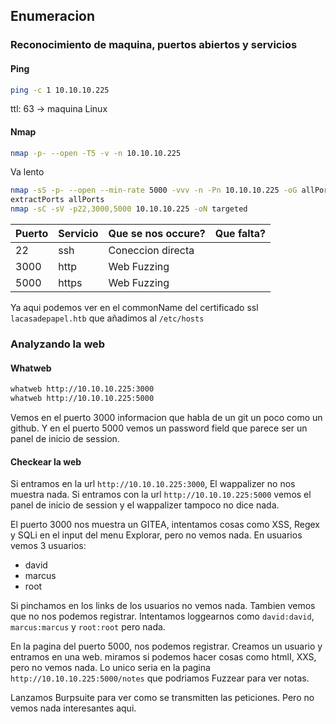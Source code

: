 ## Enumeracion {-}

### Reconocimiento de maquina, puertos abiertos y servicios {-} 

#### Ping {-}

```bash
ping -c 1 10.10.10.225
```
ttl: 63 -> maquina Linux

#### Nmap {-}

```bash
nmap -p- --open -T5 -v -n 10.10.10.225
```

Va lento

```bash
nmap -sS -p- --open --min-rate 5000 -vvv -n -Pn 10.10.10.225 -oG allPorts 
extractPorts allPorts
nmap -sC -sV -p22,3000,5000 10.10.10.225 -oN targeted
```


| Puerto | Servicio | Que se nos occure? | Que falta? |
| ------ | -------- | ------------------ | ---------- |
| 22     | ssh      | Coneccion directa  |            |
| 3000   | http     | Web Fuzzing        |            |
| 5000   | https    | Web Fuzzing        |            |


Ya aqui podemos ver en el commonName del certificado ssl `lacasadepapel.htb` que añadimos al `/etc/hosts`


### Analyzando la web {-}

#### Whatweb {-}

```bash
whatweb http://10.10.10.225:3000
whatweb http://10.10.10.225:5000
```

Vemos en el puerto 3000 informacion que habla de un git un poco como un github. Y en el puerto 5000 vemos un password field que parece ser un
panel de inicio de session.

#### Checkear la web {-}

Si entramos en la url `http://10.10.10.225:3000`, El wappalizer no nos muestra nada. Si entramos con la url `http://10.10.10.225:5000` vemos el panel de inicio de
session y el wappalizer tampoco no dice nada.

El puerto 3000 nos muestra un GITEA, intentamos cosas como XSS, Regex y SQLi en el input del menu Explorar, pero no vemos nada. En usuarios vemos 3 usuarios:

- david
- marcus
- root

Si pinchamos en los links de los usuarios no vemos nada. Tambien vemos que no nos podemos registrar. Intentamos loggearnos como `david:david`, `marcus:marcus` y `root:root` pero nada.

En la pagina del puerto 5000, nos podemos registrar. Creamos un usuario y entramos en una web. miramos si podemos hacer cosas como htmlI, XXS, pero no vemos nada. Lo unico seria
en la pagina `http://10.10.10.225:5000/notes` que podriamos Fuzzear para ver notas.

Lanzamos Burpsuite para ver como se transmitten las peticiones. Pero no vemos nada interesantes aqui.





